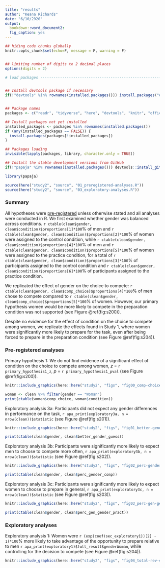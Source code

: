 ```yaml
---
title: "results"
author: "Keana Richards"
date: "6/10/2020"
output:
  bookdown::word_document2:
  fig_caption: yes 
---
```


```r

## hiding code chunks globally 
knitr::opts_chunk$set(echo=F, message = F, warning = F)


## limiting number of digits to 2 decimal places
options(digits = 2)

# load packages -----------------------------------------------------------


## Install devtools package if necessary
if(!"devtools" %in% rownames(installed.packages())) install.packages("devtools")


## Package names
packages <- c("readr", "tidyverse", "here", "devtools", "knitr", "officer", "summarytools")

## Install packages not yet installed
installed_packages <- packages %in% rownames(installed.packages())
if (any(installed_packages == FALSE)) {
  install.packages(packages[!installed_packages])
}

## Packages loading
invisible(lapply(packages, library, character.only = TRUE))

## Install the stable development versions from GitHub
if(!"papaja" %in% rownames(installed.packages())) devtools::install_github("crsh/papaja")

library(papaja)

source(here("study2", "source", "01_preregistered-analyses.R"))
source(here("study2", "source", "03_exploratory-analyses.R"))

```

### Summary 

All hypotheses were [pre-registered](https://osf.io/q39a5/) unless otherwise stated and all analyses were conducted in R. We first examined whether gender was balanced across conditions. `r ctable(clean$gender, clean$condition)$proportions[1]*100`% of men and `r ctable(clean$gender, clean$condition)$proportions[2]*100`% of women were assigned to the control condition, while `r ctable(clean$gender, clean$condition)$proportions[4]*100`% of men and `r ctable(clean$gender, clean$condition)$proportions[5]*100`% of women were assigned to the practice condition, for a total of `r ctable(clean$gender, clean$condition)$proportions[3]*100`% of participants assigned to the control condition and `r ctable(clean$gender, clean$condition)$proportions[6]*100`% of participants assigned to the practice condition. 

We replicated the effect of gender on the choice to compete: `r ctable(clean$gender, clean$comp_choice)$proportions[4]*100`% of men chose to compete compared to `r ctable(clean$gender, clean$comp_choice)$proportions[5]*100`% of women. However, our primary hypothesis women would be more likely to compete in the preparation condition was not supported (see Figure \@ref(fig:s200)). 

Despite no evidence for the effect of condition on the choice to compete among women, we replicate the effects found in Study 1, where women were significantly more likely to prepare for the task, even after being forced to prepare in the preparation condition (see Figure \@ref(fig:s204)). 



### Pre-registered analyses

Primary hypothesis 1: We do not find evidence of a significant effect of condition on the choice to compete among women, *z* = `r primary_hypothesis1_z`, *p* = `r primary_hypothesis1_pval` (see Figure \@ref(fig:s200)). 

```r
knitr::include_graphics(here::here("study2", "figs", "fig00_comp-choice-women-by-cond.png"))

```


```r
woman <- clean %>% filter(gender == "Woman")
print(ctable(woman$comp_choice, woman$condition))

```

Exploratory analysis 3a: Participants did not expect any gender differences in performance on the task, `r apa_print(exploratory3a, n = nrow(clean))$statistic` (see Figure \@ref(fig:s201)). 

```r
knitr::include_graphics(here::here("study2", "figs", "fig01_better-gender-guess.png"))

```

```r
print(ctable(clean$gender, clean$better_gender_guess))
```


Exploratory analysis 3b: Participants were significantly more likely to expect men to choose to compete more often, `r apa_print(exploratory3b, n = nrow(clean))$statistic` (see Figure \@ref(fig:s202)). 

```r
knitr::include_graphics(here::here("study2", "figs", "fig02_perc-gender-comp.png"))

```

```r
print(ctable(clean$gender, clean$perc_gender_comp))
```


Exploratory analysis 3c: Participants were significantly more likely to expect women to choose to prepare in general, `r apa_print(exploratory3c, n = nrow(clean))$statistic` (see Figure \@ref(fig:s203)).


```r
knitr::include_graphics(here::here("study2", "figs", "fig03_perc-gen-gender-pract.png"))

```

```r
print(ctable(clean$gender, clean$perc_gen_gender_pract))
```

### Exploratory analyses

Exploratory analysis 1: Women were `r (exp(coef(sec_exploratory1))[2] - 1)*100`% more likely to take advantage of the opportunity to prepare relative to men `r apa_print(exploratory1)$full_result$genderWoman`, while controlling for the decision to compete (see Figure \@ref(fig:s204)). 

```r
knitr::include_graphics(here::here("study2", "figs", "fig04_total-rev-count-by-gender-comp-choice.png"))

```

